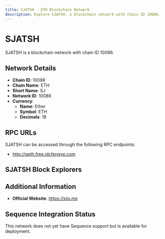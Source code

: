 ```yaml
--- 
title: SJATSH - ETH Blockchain Network
description: Explore SJATSH, a blockchain network with chain ID 10086. Learn about its native currency, Ether, and how to interact with the network.
---
```


# SJATSH

SJATSH is a blockchain network with chain ID 10086.

## Network Details

- **Chain ID**: 10086
- **Chain Name**: ETH
- **Short Name**: SJ
- **Network ID**: 10086
- **Currency**: 
  - **Name**: Ether
  - **Symbol**: ETH
  - **Decimals**: 18

## RPC URLs

SJATSH can be accessed through the following RPC endpoints:

- http://geth.free.idcfengye.com

## SJATSH Block Explorers



## Additional Information

- **Official Website**: https://sjis.me

## Sequence Integration Status

This network does not yet have Sequence support but is available for deployment.
